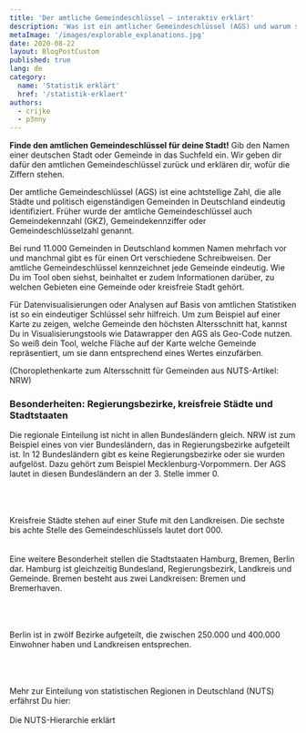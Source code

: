 ```yaml
---
title: 'Der amtliche Gemeindeschlüssel – interaktiv erklärt'
description: 'Was ist ein amtlicher Gemeindeschlüssel (AGS) und warum sollte ich das wissen?'
metaImage: '/images/explorable_explanations.jpg'
date: 2020-08-22
layout: BlogPostCustom
published: true
lang: de
category:
  name: 'Statistik erklärt'
  href: '/statistik-erklaert'
authors:
  - crijke
  - p3nny
---
```



<Container maxWidth="lg">
  <BodyText>

**Finde den amtlichen Gemeindeschlüssel für deine Stadt!** Gib den Namen einer deutschen Stadt oder Gemeinde in das Suchfeld ein. Wir geben dir dafür den amtlichen Gemeindeschlüssel zurück und erklären dir, wofür die Ziffern stehen.

<RegionkeysNoSSR />

Der amtliche Gemeindeschlüssel (AGS) ist eine achtstellige Zahl, die alle Städte und politisch eigenständigen Gemeinden in Deutschland eindeutig identifiziert. Früher wurde der amtliche Gemeindeschlüssel auch Gemeindekennzahl (GKZ), Gemeindekennziffer oder Gemeindeschlüsselzahl genannt.

Bei rund 11.000 Gemeinden in Deutschland kommen Namen mehrfach vor und manchmal gibt es für einen Ort verschiedene Schreibweisen. Der amtliche Gemeindeschlüssel kennzeichnet jede Gemeinde eindeutig. Wie Du im Tool oben siehst, beinhaltet er zudem Informationen darüber, zu welchen Gebieten eine Gemeinde oder kreisfreie Stadt gehört.

Für Datenvisualisierungen oder Analysen auf Basis von amtlichen Statistiken ist so ein eindeutiger Schlüssel sehr hilfreich. Um zum Beispiel auf einer Karte zu zeigen, welche Gemeinde den höchsten Altersschnitt hat, kannst Du in Visualisierungstools wie Datawrapper den AGS als Geo-Code nutzen. So weiß dein Tool, welche Fläche auf der Karte welche Gemeinde repräsentiert, um sie dann entsprechend eines Wertes einzufärben.

(Choroplethenkarte zum Altersschnitt für Gemeinden aus NUTS-Artikel: NRW)

### Besonderheiten: Regierungsbezirke, kreisfreie Städte und Stadtstaaten

Die regionale Einteilung ist nicht in allen Bundesländern gleich. NRW ist zum Beispiel eines von vier Bundesländern, das in Regierungsbezirke aufgeteilt ist. In 12 Bundesländern gibt es keine Regierungsbezirke oder sie wurden aufgelöst.
Dazu gehört zum Beispiel Mecklenburg-Vorpommern. Der AGS lautet in diesen Bundesländern an der 3. Stelle immer 0.

<RegionKeyScreenshot
  url1="/statistik-erklaert/ags/moers.png"
  alt1="Moers"
  url2="/statistik-erklaert/ags/altenhagen.png"
  alt2="Altenhagen"
/>

<br />
<br />
<br />
Kreisfreie Städte stehen auf einer Stufe mit den Landkreisen. Die sechste bis achte
Stelle des Gemeindeschlüssels lautet dort 000.

<RegionKeyScreenshot url1="/statistik-erklaert/ags/koeln.png" alt1="Koeln" />

<br />
<br />
<br />
Eine weitere Besonderheit stellen die Stadtstaaten Hamburg, Bremen, Berlin dar. Hamburg
ist gleichzeitig Bundesland, Regierungsbezirk, Landkreis und Gemeinde. Bremen besteht
aus zwei Landkreisen: Bremen und Bremerhaven.

<RegionKeyScreenshot
  url1="/statistik-erklaert/ags/hamburg.png"
  alt1="Hamburg"
  url2="/statistik-erklaert/ags/bremen.png"
  alt2="Bremen"
/>

<br />
<br />
<br />
Berlin ist in zwölf Bezirke aufgeteilt, die zwischen 250.000 und 400.000 Einwohner
haben und Landkreisen entsprechen.

<RegionKeyScreenshot
  url1="/statistik-erklaert/ags/berlin-pankow.png"
  alt1="Berlin-Pankow"
/>

<br />
<br />
<br />
Mehr zur Einteilung von statistischen Regionen in Deutschland (NUTS) erfährst Du
hier:
<br />
<br />
<ArrowLink href="/statistik-erklaert/nuts">
  Die NUTS-Hierarchie erklärt
</ArrowLink>

  </BodyText>
</Container>
